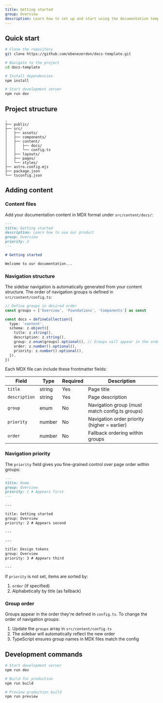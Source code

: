```yaml
---
title: Getting started
group: Overview
description: Learn how to set up and start using the documentation template.
---
```


## Quick start

```bash
# Clone the repository
git clone https://github.com/ebenezerdon/docs-template.git

# Navigate to the project
cd docs-template

# Install dependencies
npm install

# Start development server
npm run dev
```

## Project structure

```
.
├── public/
├── src/
│   ├── assets/
│   ├── components/
│   ├── content/
│   │   ├── docs/
│   │   └── config.ts
│   ├── layouts/
│   ├── pages/
│   └── styles/
├── astro.config.mjs
├── package.json
└── tsconfig.json
```

## Adding content

### Content files

Add your documentation content in MDX format under `src/content/docs/`:

```md
---
title: Getting started
description: Learn how to use our product
group: Overview
priority: 2
---

# Getting started

Welcome to our documentation...
```

### Navigation structure

The sidebar navigation is automatically generated from your content structure. The order of navigation groups is defined in `src/content/config.ts`:

```typescript
// Define groups in desired order
const groups = ['Overview', 'Foundations', 'Components'] as const

const docs = defineCollection({
  type: 'content',
  schema: z.object({
    title: z.string(),
    description: z.string(),
    group: z.enum(groups).optional(), // Groups will appear in the order defined above
    order: z.number().optional(),
    priority: z.number().optional(),
  }),
})
```

Each MDX file can include these frontmatter fields:

| Field         | Type   | Required | Description                                    |
| ------------- | ------ | -------- | ---------------------------------------------- |
| `title`       | string | Yes      | Page title                                     |
| `description` | string | Yes      | Page description                               |
| `group`       | enum   | No       | Navigation group (must match config.ts groups) |
| `priority`    | number | No       | Navigation order priority (higher = earlier)   |
| `order`       | number | No       | Fallback ordering within groups                |

### Navigation priority

The `priority` field gives you fine-grained control over page order within groups:

```md
---
title: Home
group: Overview
priority: 1 # Appears first
---

---

title: Getting started
group: Overview
priority: 2 # Appears second

---

---

title: Design tokens
group: Overview
priority: 3 # Appears third

---
```

If `priority` is not set, items are sorted by:

1. `order` (if specified)
2. Alphabetically by title (as fallback)

### Group order

Groups appear in the order they're defined in `config.ts`. To change the order of navigation groups:

1. Update the `groups` array in `src/content/config.ts`
2. The sidebar will automatically reflect the new order
3. TypeScript ensures group names in MDX files match the config

## Development commands

```bash
# Start development server
npm run dev

# Build for production
npm run build

# Preview production build
npm run preview
```
